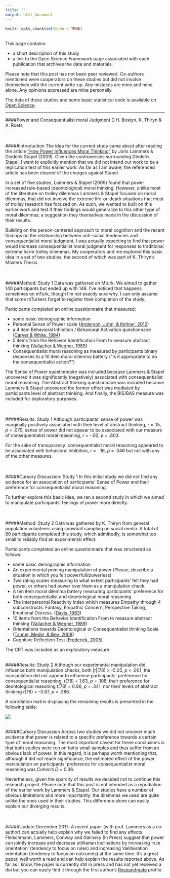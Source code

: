 ```yaml
---
title: ""
output: html_document
---
```


```r
knitr::opts_chunk$set(echo = TRUE)
```
<br>
This page contains:  
  
-  a short description of this study   
-  a link to the  Open Science Framework page associated with each publication that archives the data and materials.   
  
Please note that this post has not been peer reviewed. Co-authors mentioned were cooperators on these studies but did not involve themselves with the current write-up. Any mistakes are mine and mine alone. Any opinions expressed are mine personally.

The data of these studies and some basic statistical code is available on <a href="https://osf.io/f3aj8/">Open Science</a>. 

***

####Power and Consequentialist moral Judgment
D.H. Bostyn, K. Thiryn & A. Roets
<br>  
<br>
  
#####Introduction
The idea for the current study came about after reading the article <a href="https://dx.doi.org/10.1037/a0015437">"How Power Influences Moral Thinking"</a> by Joris Lammers & Diederik Stapel (2009). Given the controversies surrounding Diederik Stapel, I want to explicitly mention that we did not intend our work to be a replication test of this earlier work. As far as I am aware, the referenced article has been cleared of the charges against Stapel. 
  
In a set of five studies, Lammers & Stapel (2009) found that power increased rule-based (deontological) moral thinking. However, unlike most of the literature on trolley dilemmas Lammers & Stapel focused on moral dilemmas, that did not involve the extreme life-or-death situations that most of trolley research has focused on. As such, we wanted to built on this earlier work and test if their findings would generalize to this other type of moral dilemmas; a suggestion they themselves made in the discussion of their results.  
  
Building on the person-centered approach to moral cognition and the recent findings on the relationship between anti-social tendencies and consequentialist moral judgment, I  was actually expecting to find that power would increase consequentialist moral judgment for responses to traditional extreme harm trolley dilemmas. My cooperators and me explored this basic idea in a set of two studies, the second of which was part of K. Thiryn's Masters Thesis.
<br>  
<br>  
  
#####Method: Study 1
Data was gathered on Mturk. We aimed to gather 140 participants but ended up with 148. I've noticed that happens sometimes on mTurk, though I'm not exactly sure why. I can only assume that some mTurkers forget to register their completion of the study.  
  
Participants completed an online questionnaire that measured:  
  
- some basic demographic information   
- Personal Sense of Power scale (<a href="https://dx.doi.org/10.1111/j.1467-6494.2011.00734.x">Anderson, John, & Keltner, 2012</a>)  
- a 4 item Behavioral Inhibition / Behavioral Activation questionnaire (<a href="https://dx.doi.org/10.1037/0022-3514.67.2.319">Carver & White, 1994</a>)
- 5 items from the Behavior Identification From to measure abstract thinking (<a href="https://dx.doi.org/10.1037/0022-3514.57.4.660">Vallacher & Wegner, 1989</a>)  
- Consequentialist moral reasoning as measured by participants binary responses to a 10 item moral dilemma battery ("Is it appropriate to do the consequentialist action?")  
  
The Sense of Power questionnaire was included because Lammers & Stapel uncovered it was significantly (negatively) associated with consequentialist moral reasoning. The Abstract thinking questionnaire was included because Lammers & Stapel uncovered the former effect was mediated by participants level of abstract thinking. And finally, the BIS/BAS measure was included for exploratory purposes.  
<br>
<br>
  
#####Results: Study 1 
Although participants' sense of power was marginally positively associated with their level of abstract thinking, *r* = .15, *p* = .079, sense of power did not appear to be associated with our measure of consequentialist moral reasoning, *r* = -.02, *p* = .803.  
  
For the sake of transparancy: consequentialist moral reasoning appeared to be associated with behavioral inhibition, *r* = -.16, *p* = .046 but not with any of the other measures.  
<br>
<br>
  
#####Cursory Discussion: Study 1
In this initial study we did not find any evidence for an association of participants' Sense of Power and their preference for consequentialist moral reasoning.  

To further explore this basic idea, we ran a second study in which we aimed to manipulate participants' feelings of power more directly.  
<br>
<br>
  
#####Method: Study 2
Data was gathered by K. Thiryn from general population volunteers using snowball sampling on social media. A total of 80 participants completed this study, which admittedly, is somewhat too small to reliably find an experimental effect.  
  
Participants completed an online questionnaire that was structered as follows: 
  
- some basic demographic information 
- An experimental priming manipulation of power (Please, describe a situation in which you felt powerfull/powerless)
- Two rating scales measuring to what extent participants' felt they had power, or others had power over them as a manipulation check.
- A ten item moral dilemma battery measuring participants' preference for both consequentialist and deontological moral reasoning
- The Interpersonal Reactivity Index which measures Empathy through 4 subconstructs: Fantasy, Empathic Concern, Perspective Taking, Emotional Distress. (<a href="https://dx.doi.org/10.1037/0022-3514.44.1.113 ">Davis, 1983</a>)
- 10 items from the Behavior Identification From to measure abstract thinking (<a href="https://dx.doi.org/10.1037/0022-3514.57.4.660">Vallacher & Wegner, 1989</a>)  
- Orientations towards Deontological or Consequentialist thinking Scale (<a href="https://dx.doi.org/10.1002/ejsp.493">Tanner, Medin, & Iliev, 2008</a>)
- Cognitive Reflection Test (<a href="http://www.jstor.org/stable/4134953">Frederick, 2005</a>)

The CRT was included as an exploratory measure.
<br>
<br>
  
#####Results: Study 2
Although our experimental manipulation did influence both manipulation checks, both |*t*|(78) > -5.05, *p* < .001, the manipulation did not appear to influence participants' preference for consequentialist reasoning, *t*(78) = 1.63, *p* = .108, their preference for deontological reasoning *t*(78) = 0.96, *p* = .341, nor their levels of abstract thinking *t*(78) = -0.87, *p* = .386.

A correlation matrix displaying the remaining results is presented in the following table:

![](Studies/Power01/Correlations.png)
<br>
<br>
  
#####Cursory Discussion
Across two studies we did not uncover much evidence that power is related to a specific preference towards a certain type of moral reasoning. The most important caveat for these conclusions is that both studies were run on fairly small samples and thus suffer from an obvious lack of power. In this regard, it is perhaps worth mentioning that, although it did not reach significance, the estimated effect of the power manipulation on participants' preference for consequentialist moral reasoning was *Cohen's D* = 0.36. 

Nevertheless, given the sparcity of results we decided not to continue this research project. Please note that this post is not intended as a repudiation of the earlier work by Lammers & Stapel. Our studies have a number of obvious limitations and more importantly: the dilemmas we used are quite unlike the ones used in their studies. This difference alone can easily explain our diverging results.  
<br>
<br>
 
#####Update December 2017:
A recent paper (with prof. Lammers as a co-author) can actually help explain why we failed to find any effects. Fleischmann, Lammers, Conway and Galinsky (In Press) suggest that power can jointly increase and decrease utilitarian inclinations by increasing 'rule orientation' (tendency to focus on rules) and increasing 'deliberation orientation (tendency to focus on outcomes) at the same time. It's a great paper, well worth a read and can help explain the results reported above. As far as I know, the paper is currently still in press and has not yet received a doi but you can easily find it through the first author's <a href="https://www.researchgate.net/profile/Alexandra_Fleischmann">Researchgate</a> profile.  
<br>  

